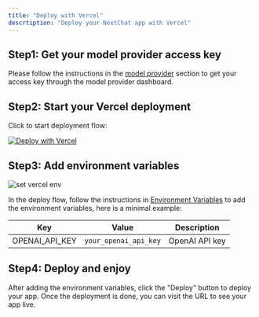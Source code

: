 ```yaml
---
title: "Deploy with Vercel"
descrtiption: "Deploy your NextChat app with Vercel"
---
```


## Step1: Get your model provider access key

Please follow the instructions in the [model provider](/models/intro) section to get your access key through the model provider dashboard.


## Step2: Start your Vercel deployment

Click to start deployment flow:

[![Deploy with Vercel](https://vercel.com/button)](https://vercel.com/new/clone?repository-url=https%3A%2F%2Fgithub.com%2FYidadaa%2FChatGPT-Next-Web&env=OPENAI_API_KEY&env=CODE&env=GOOGLE_API_KEY&project-name=chatgpt-next-web&repository-name=ChatGPT-Next-Web)

## Step3: Add environment variables

![set vercel env](/images/selfhost/vercel-env.png)


In the deploy flow, follow the instructions in [Environment Variables](/quickstart/selfhost/env) to add the environment variables, here is a minimal example:

| Key | Value | Description |
| --- | --- | --- |
| OPENAI_API_KEY | `your_openai_api_key` | OpenAI API key |


## Step4: Deploy and enjoy

After adding the environment variables, click the "Deploy" button to deploy your app. Once the deployment is done, you can visit the URL to see your app live.
